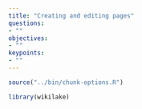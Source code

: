```yaml
---
title: "Creating and editing pages"
questions:
- ""
objectives:
- ""
keypoints:
- ""
---
```


```r
source("../bin/chunk-options.R")
```

```r
library(wikilake)
```

